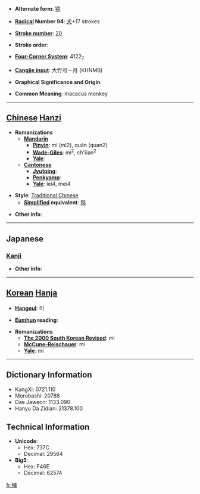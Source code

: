 * '''Alternate form''': [[猕]]

* '''[[Wiktionary:Chinese radical index| Radical]] Number 94''': [[Wiktionary:Chinese radical index 犬|犬]]+17 strokes

* '''[[Wiktionary:Chinese total strokes index|Stroke number]]''': [[Wiktionary:Chinese total strokes index 20|20]]

* '''Stroke order''': 

* '''[[Wiktionary:Chinese four corner index|Four-Corner System]]''': 4122<sub>7</sub>

* '''[[Wiktionary:Chinese Cangjie index|Cangjie input]]''': 大竹弓一月 (KHNMB)

* '''Graphical Significance and Origin''': 

* '''Common Meaning''': macacus monkey

----

== [[Chinese]] [[Hanzi]] ==

* '''Romanizations'''
** '''[[Mandarin]]'''
*** '''[[Pinyin]]''': mí (mi2), quán (quan2)
*** '''[[Wade-Giles]]''': mi<sup>2</sup>, ch'üan<sup>2</sup>
*** '''[[Yale]]''': 
** '''[[Cantonese]]'''
*** '''[[Jyutping]]''':
*** '''[[Penkyamp]]''': 
*** '''[[Yale]]''': lei4, mei4

* '''Style''': [[Traditional Chinese]] 
** '''[[Simplified Chinese|Simplified]] equivalent''': [[猕]]

* '''Other info''': 

----

==Japanese==
===[[Kanji]]===
{{kanji|on readings=[[び]] (bi), [[み]] (mi)|kun readings=[[さる]] (saru)}}

* '''Other info''':  

----

== [[Korean]] [[Hanja]] ==

* '''[[Hangeul]]''': 미

* '''[[Eumhun]] reading''': 

* '''Romanizations'''
** '''[[The 2000 South Korean Revised Romanization|The 2000 South Korean Revised]]''': mi
** '''[[McCune-Reischauer]]''': mi
** '''[[Yale]]''': mi

----

== Dictionary Information ==

* KangXi: 0721.110
* Morobashi: 20788
* Dae Jaweon: 1133.090
* Hanyu Da Zidian: 21378.100

== Technical Information ==

* '''Unicode''':
** Hex: 737C
** Decimal: 29564
* '''Big5''':
** Hex: F46E
** Decimal: 62574

[[fr:獼]]